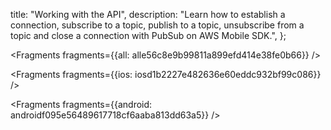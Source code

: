   title: "Working with the API",
  description: "Learn how to establish a connection, subscribe to a topic, publish to a topic, unsubscribe from a topic and close a connection with PubSub on AWS Mobile SDK.",
};






<Fragments fragments={{all: alle56c8e9b99811a899efd414e38fe0b66}} />




<Fragments fragments={{ios: iosd1b2227e482636e60eddc932bf99c086}} />



<Fragments fragments={{android: androidf095e56489617718cf6aaba813dd63a5}} />
